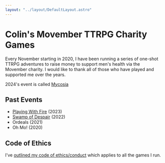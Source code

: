 ```yaml
---
layout: "../layout/DefaultLayout.astro"
---
```


# Colin's Movember TTRPG Charity Games

Every November starting in 2020, I have been running a series of one-shot TTRPG adventures to raise money to support men's health via the Movember charity. I would like to thank all of those who have played and supported me over the years.

2024's event is called [Mycosia](/2024/)

## Past Events

- [Playing With Fire](/2023/) (2023)
- [Swamp of Despair](/2022/) (2022)
- Ordeals (2021)
- Oh Mo! (2020)

## Code of Ethics

I've [outlined my code of ethics/conduct](https://divora.world/code-of-ethics/) which applies to all the games I run.
